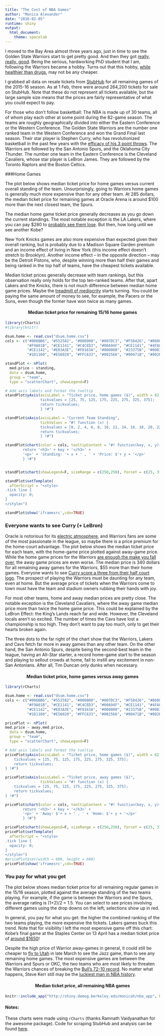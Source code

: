 ```yaml
---
title: "The Cost of NBA Games"
author: "Monica Alexander"
date: "2016-02-05"
runtime: shiny
output: 
  html_document: 
    theme: spacelab
---
```


I moved to the Bay Area almost three years ago, just in time to see the Golden State Warriors start to get pretty good. And then they got [really, really, good](https://www.youtube.com/watch?v=UdvA9w3Tmoc). Being the serious, hardworking PhD student that I am, following the Warriors became a hobby. Turns out that this hobby, [while healthier than drugs](http://www.cnn.com/2012/04/13/health/side-effects-sports-fan/), may not be any cheaper.

I grabbed all data on resale tickets from [StubHub](https://www.stubhub.com/) for all remaining games of the 2015-16 season. As at 1 Feb, there were around 264,200 tickets for sale on StubHub. Note that these do not represent all tickets available, but the large sample size means that the prices are fairly representative of what you could expect to pay. 

For those who don't follow basketball: The NBA is made up of 30 teams, all of whom play each other at some point during the 82-game season. The teams are roughly geographically divided into either the Eastern Conference or the Western Conference. The Golden State Warriors are the number one ranked team in the Western Conference and won the Grand Final last season. Their star player is Stephen Curry, who has revolutionized basketball in the past few years with the [efficacy of his 3 point throws](http://basketball-players.pointafter.com/stories/10645/stephen-curry-three-point-shooting). The Warriors are followed by the San Antonio Spurs, and the Oklahoma City Thunder. The number one team in the Eastern Conference is the Cleveland Cavaliers, whose star player is LeBron James. They are followed by the Toronto Raptors and the Boston Celtics.

###Home Games

The plot below shows median ticket price for home games versus current overall standing of the team. Unsurprisingly, going to Warriors home games is generally much more expensive than for any other team. At 285 dollars, the median ticket price for remaining games at Oracle Arena is around \$100 more than the next closest team, the Spurs. 

The median home game ticket price generally decreases as you go down the current standings. The most notable exception is the LA Lakers, where you can pay \$280 to [probably see them lose](http://bleacherreport.com/articles/2613737-la-lakers-have-somehow-surpassed-philadelphia-76ers-as-nbas-worst). But then, how long until we see another Kobe?

New York Knicks games are also more expensive than expected given their overall ranking, but is probably due to a Madison Square Garden premium and an income effect of living in New York (this income effect doesn't stretch to Brooklyn). Another income effect -- in the opposite direction -- may be the Detroit Pistons, who, despite winning more than half their games and being ranked in the top half of teams, have the cheapest tickets available. 

Median ticket prices generally decrease with team rankings, but this observation really only holds for the top ten-ranked teams. After that, apart Lakers and the Knicks, there is not much difference between median home game prices. Maybe the [treadmill of mediocrity](http://espn.go.com/blog/truehoop/post/_/id/25914/mark-cuban-hopes-to-lose-and-lose-badly-someday) starts turning. You could be paying the same amount of money to see, for example, the Pacers or the Suns, even though the former have won twice as many games. 


<center> <h4>Median ticket price for remaining 15/16 home games</h4> </center>

```r
library(rCharts)
#library(knitr)

dsum.home <- read.csv("dsum.home.csv")
cols <- c("#006BB6", "#552582", "#000000", "#007DC3", "#F58426", "#860038", "#006BB6", 
          "#F9A01B", "#CE1141", "#C4CED3", "#00A94F", "#CE1141", "#4FA8FF", "#724C9F", 
          "#CE1142", "#E03A3E", "#F0163A", "#000000", "#23375B", "#008348", "#20385B", 
          "#1D1160", "#E56020", "#FFC633", "#002566", "#00471B", "#002B5C", "#B4975A", "#006BB6", "#001F70" )

standPlot <- nPlot(
  med.price ~ standing, 
  data = dsum.home, 
  group = "team",
  type = "scatterChart", showLegend=F)

# Add axis labels and format the tooltip
standPlot$yAxis(axisLabel = "Ticket price, home games ($)", width = 62, tickValues = "#! function (x) {    
                tickvalues = [25, 75, 125, 175, 225, 275, 325, 375];
                return tickvalues;
                } !#")

standPlot$xAxis(axisLabel = "Current Team Standing", 
                tickValues = "#! function (x) {    
                tickvalues = [0, 2, 4, 6, 8, 10, 12, 14, 16, 18, 20, 22, 24, 26, 28, 30];
                return tickvalues;
                } !#")

standPlot$chart(color = cols, tooltipContent = "#! function(key, x, y){
        return '<h3>' + key + '</h3>' + 
        '<p>' + 'Standing: '+ x + ' , ' + 'Price: $'+ y + '</p>'
        } !#")


standPlot$chart(showLegend=F, sizeRange = c(250,250), forceY = c(25, 375), forceX = c(0, 30))

standPlot$setTemplate(
  afterScript = "<style>
.tick line {
  opacity: 0;
}
</style>")

standPlot$show('iframesrc',cdn=TRUE)
```


### Everyone wants to see Curry (+ LeBron)


Oracle is notorious for its [electric atmosphere](http://abc7news.com/sports/expert-decibel-level-at-oracle-is-similar-to-jet-engine/773850/), and Warriors fans are some of the most passionate in the league, so maybe there is a price premium for  the home-court advantage. The plot below shows the median ticket price for each team, with the home-game price plotted against away-game price. While the home game prices for the Warriors [are enough the make you fall over](https://www.youtube.com/watch?v=LB4rplyj3TU), the away game prices are even worse. The median price is 340 dollars for all remaining away games for the Warriors, \$55 more than their home games. Everyone wants to see [Curry score a three from their half court logo](https://www.youtube.com/watch?v=F8uoujg1XgE). The prospect of playing the Warriors must be daunting for any team, even at home. But the average price of tickets when the Warriors come to town must have the team and stadium owners rubbing their hands with joy. 

For most other teams, home and away median prices are pretty close. The notable exception is the Cleveland Cavaliers, where the away game median price more than twice the home game price. This could be explained by the LeBron Effect: the King's Lands reach far and wide. However, the Cleveland locals aren't so excited. The number of times the Cavs have lost a championship is too high. They don't want to pay too much, only to get their hearts broken again. 

The three dots to the far right of the chart show that the Warriors, Lakers and Cavs fetch far more in away games than any other team. On the other hand, the San Antonio Spurs, despite being the second-best team in the league, having an All-Star starter, a record home-game start to the season and playing to sellout crowds at home, fail to instill any excitement in non-San Antonians. After all, Tim Duncan only dunks when necessary. 



<center> <h4>Median ticket price, home games versus away games</h4> </center>
```r
library(rCharts)

dsum.home <- read.csv("dsum.home.csv")
cols <- c("#006BB6", "#552582", "#000000", "#007DC3", "#F58426", "#860038", "#006BB6", 
          "#F9A01B", "#CE1141", "#C4CED3", "#00A94F", "#CE1141", "#4FA8FF", "#724C9F", 
          "#CE1142", "#E03A3E", "#F0163A", "#000000", "#23375B", "#008348", "#20385B", 
          "#1D1160", "#E56020", "#FFC633", "#002566", "#00471B", "#002B5C", "#B4975A", "#006BB6", "#001F70" )

pricePlot <- nPlot(
med.price ~ away.med.price, 
  data = dsum.home, 
  group = "team",
  type = "scatterChart", showLegend=F)

# Add axis labels and format the tooltip
pricePlot$yAxis(axisLabel = "Ticket price, home games ($)", width = 62, tickValues = "#! function (x) {    
    tickvalues = [25, 75, 125, 175, 225, 275, 325, 375];
    return tickvalues;
} !#")

pricePlot$xAxis(axisLabel = "Ticket price, away games ($)", 
                tickValues = "#! function (x) {    
    tickvalues = [25, 75, 125, 175, 225, 275, 325, 375];
    return tickvalues;
} !#")

pricePlot$chart(color = cols, tooltipContent = "#! function(key, x, y){
        return '<h3>' + key + '</h3>' + 
        '<p>' + 'Away: $'+ x + ' , ' + 'Home: $'+ y + '</p>'
        } !#")

pricePlot$chart(showLegend=F, sizeRange = c(250,250), forceY = c(25, 375), forceX = c(25, 375))
pricePlot$setTemplate(
  afterScript = "<style>
.tick line {
  opacity: 0;
}
</style>")
#pricePlot$set(width = 600, height = 600)
pricePlot$show('iframesrc',cdn=TRUE)
```


### You pay for what you get

The plot below shows median ticket price for all remaining regular games in the 15/16 season, plotted against the average standing of the two teams playing. For example, if the game is between the Warriors and the Spurs, the average rating is (1+2)/2 = 1.5. You can select to see prices involving different games using the drop downs on the left; selections show up in red. 

In general, you pay for what you get: the higher the combined ranking of the two teams playing, the more expensive the tickets. Lakers games buck this trend. Note that for visibility I left the most expensive game off this chart: Kobe's final game at the Staples Center on 13 April has a median ticket price of [around \$1650](https://www.stubhub.com/los-angeles-lakers-tickets-los-angeles-lakers-los-angeles-staples-center-4-13-2016/event/9370774/)!

Despite the high price of Warrior away-games in general,  it could still be cheaper to [fly to Utah](https://www.kayak.com/flights/SFO-SLC/2016-03-30/2016-03-31) in late March to see the Jazz game, than to see any remaining home games. The most expensive games are between the Warriors and Spurs or OKC, the two teams who are most likely to threaten the Warriors chances of breaking the [Bull's 72-10 record](http://www.nba.com/history/season/19951996.html). No matter what happens, Steve Kerr still may be the [luckiest man in NBA history](http://www.huffingtonpost.com/2015/06/17/steve-kerr-warriors-coach_n_7603384.html). 


<center> <h4>Median ticket price, all remaining NBA games</h4> </center>
```r
knitr::include_app("http://shiny.demog.berkeley.edu/monicah/nba_app", height = "600px")

```

#### Notes:
These charts were made using `rCharts` (thanks Ramnath Vaidyanathan for the awesome package). Code for scraping StubHub and analysis can be found [here](https://github.com/MJAlexander/nba). 

